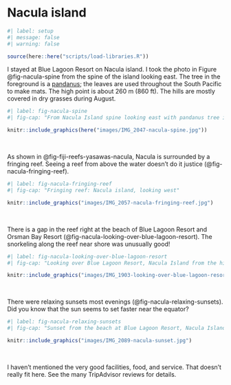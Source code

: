 # Nacula island

```r
#| label: setup
#| message: false
#| warning: false

source(here::here("scripts/load-libraries.R"))

```

I stayed at Blue Lagoon Resort on Nacula island. I took the photo in Figure @fig-nacula-spine from the spine of the island looking east. The tree in the foreground is a [pandanus](https://en.wikipedia.org/wiki/Pandanus); the leaves are used throughout the South Pacific to make mats. The high point is about 260 m (860 ft). The hills are mostly covered in dry grasses during August.

```r
#| label: fig-nacula-spine
#| fig-cap: "From Nacula Island spine looking east with pandanus tree in the foreground. Photo by Daniel Moul."

knitr::include_graphics(here("images/IMG_2047-nacula-spine.jpg"))

```

<br>

As shown in @fig-fiji-reefs-yasawas-nacula, Nacula is surrounded by a fringing reef. Seeing a reef from above the water doesn't do it justice (@fig-nacula-fringing-reef).

```r
#| label: fig-nacula-fringing-reef
#| fig-cap: "Fringing reef: Nacula island, looking west"

knitr::include_graphics("images/IMG_2057-nacula-fringing-reef.jpg")

```

<br>

There is a gap in the reef right at the beach of Blue Lagoon Resort and Orsman Bay Resort (@fig-nacula-looking-over-blue-lagoon-resort). The snorkeling along the reef near shore was unusually good!

```r
#| label: fig-nacula-looking-over-blue-lagoon-resort
#| fig-cap: "Looking over Blue Lagoon Resort, Nacula Island from the hills behind it. Photo by Daniel Moul."

knitr::include_graphics("images/IMG_1903-looking-over-blue-lagoon-resort.jpg")

```

<br>

There were relaxing sunsets most evenings (@fig-nacula-relaxing-sunsets). Did you know that the sun seems to set faster near the equator?

```r
#| label: fig-nacula-relaxing-sunsets
#| fig-cap: "Sunset from the beach at Blue Lagoon Resort, Nacula Island. Photo by Daniel Moul."

knitr::include_graphics("images/IMG_2089-nacula-sunset.jpg")

```

<br>

I haven't mentioned the very good facilities, food, and service. That doesn't really fit here. See the many TripAdvisor reviews for details.

<br>
